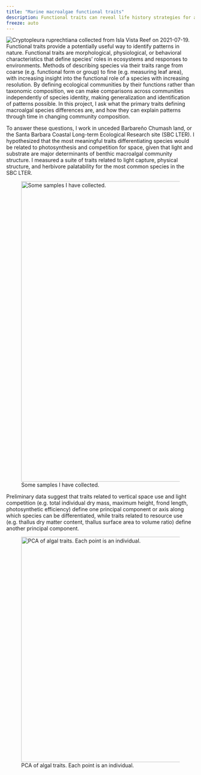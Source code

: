 ```yaml
---
title: "Marine macroalgae functional traits"
description: Functional traits can reveal life history strategies for algal species in the Santa Barbara Coastal Long Term Ecological Research Site.
freeze: auto
---
```


![Cryptopleura ruprechtiana collected from Isla Vista Reef on 2021-07-19.](research_traits.jpg){fig-alt="Scan of Cryptopleura ruprechtiana, a marine macroalgae, on a white background. There is a ruler on the left for scale, and the sample tag is in the bottom left corner."}
Functional traits provide a potentially useful way to identify patterns in nature. Functional traits are morphological, physiological, or behavioral characteristics that define species’ roles in ecosystems and responses to environments. Methods of describing species via their traits range from coarse (e.g. functional form or group) to fine (e.g. measuring leaf area), with increasing insight into the functional role of a species with increasing resolution. By defining ecological communities by their functions rather than taxonomic composition, we can make comparisons across communities independently of species identity, making generalization and identification of patterns possible. In this project, I ask what the primary traits defining macroalgal species differences are, and how they can explain patterns through time in changing community composition.  

To answer these questions, I work in unceded Barbareño Chumash land, or the Santa Barbara Coastal Long-term Ecological Research site (SBC LTER). I hypothesized that the most meaningful traits differentiating species would be related to photosynthesis and competition for space, given that light and substrate are major determinants of benthic macroalgal community structure. I measured a suite of traits related to light capture, physical structure, and herbivore palatability for the most common species in the SBC LTER.  

![Some samples I have collected.](research_traits-samples.png){width="800" fig-alt="A row of four scanned macroalgal samples. There is a ruler to the right of each scan. There is a tag in the upper left corner of each scan to identify the sample."}

Preliminary data suggest that traits related to vertical space use and light competition (e.g. total individual dry mass, maximum height, frond length, photosynthetic efficiency) define one principal component or axis along which species can be differentiated, while traits related to resource use (e.g. thallus dry matter content, thallus surface area to volume ratio) define another principal component.

![PCA of algal traits. Each point is an individual.](research_trait-PCA.png){width="600" fig-alt="PCA of algal traits. Each point is an individual. Points are colored by species. Shapes represent sites."}










